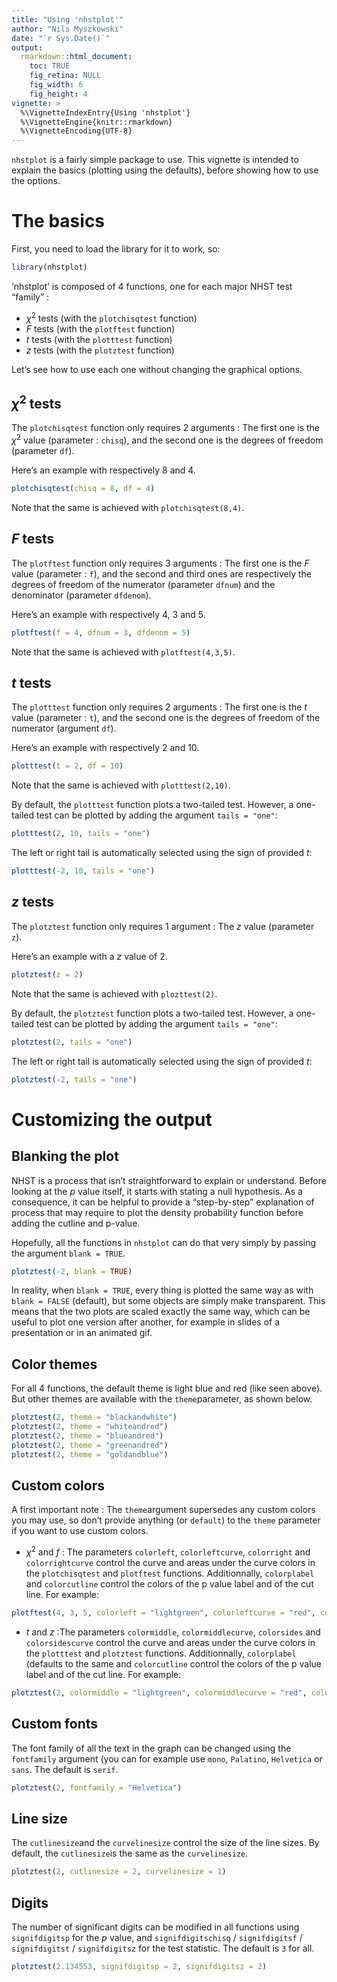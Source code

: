 ```yaml
---
title: "Using 'nhstplot'"
author: "Nils Myszkowski"
date: "`r Sys.Date()`"
output:
  rmarkdown::html_document:
    toc: TRUE
    fig_retina: NULL
    fig_width: 6
    fig_height: 4
vignette: >
  %\VignetteIndexEntry{Using 'nhstplot'}
  %\VignetteEngine{knitr::rmarkdown}
  %\VignetteEncoding{UTF-8}
---
```


`nhstplot` is a fairly simple package to use. This vignette is intended to explain the basics (plotting using the defaults), before showing how to use the options.


# The basics

First, you need to load the library for it to work, so:

```r
library(nhstplot)
```

'nhstplot' is composed of 4 functions, one for each major NHST test "family" :

- $\chi^2$ tests (with the `plotchisqtest` function)
- $F$ tests (with the `plotftest` function)
- $t$ tests (with the `plotttest` function)
- $z$ tests (with the `plotztest` function)

Let's see how to use each one without changing the graphical options.

## $\chi^2$ tests

The `plotchisqtest` function only requires 2 arguments : The first one is the $\chi^2$ value (parameter : `chisq`), and the second one is the degrees of freedom (parameter `df`).

Here's an example with respectively 8 and 4.

```r
plotchisqtest(chisq = 8, df = 4)
```

Note that the same is achieved with `plotchisqtest(8,4)`.

## $F$ tests

The `plotftest` function only requires 3 arguments : The first one is the $F$ value (parameter : `f`), and the second and third ones are respectively the degrees of freedom of the numerator (parameter `dfnum`) and the denominator (parameter `dfdenom`).

Here's an example with respectively 4, 3 and 5.

```r
plotftest(f = 4, dfnum = 3, dfdenom = 5)
```

Note that the same is achieved with `plotftest(4,3,5)`.

## $t$ tests

The `plotttest` function only requires 2 arguments : The first one is the $t$ value (parameter : `t`), and the second one is the degrees of freedom of the numerator (argument `df`).

Here's an example with respectively 2 and 10.

```r
plotttest(t = 2, df = 10)
```

Note that the same is achieved with `plotttest(2,10)`.

By default, the `plotttest` function plots a two-tailed test. However, a one-tailed test can be plotted by adding the argument `tails = "one"`:

```r
plotttest(2, 10, tails = "one")
```
The left or right tail is automatically selected using the sign of provided $t$:

```r
plotttest(-2, 10, tails = "one")
```

## $z$ tests

The `plotztest` function only requires 1 argument : The $z$ value (parameter `z`).

Here's an example with a $z$ value of 2.

```r
plotztest(z = 2)
```

Note that the same is achieved with `plozttest(2)`.

By default, the `plotztest` function plots a two-tailed test. However, a one-tailed test can be plotted by adding the argument `tails = "one"`:

```r
plotztest(2, tails = "one")
```
The left or right tail is automatically selected using the sign of provided $t$:

```r
plotztest(-2, tails = "one")
```

# Customizing the output

## Blanking the plot

NHST is a process that isn't straightforward to explain or understand. Before looking at the $p$ value itself, it starts with stating a null hypothesis. As a consequence, it can be helpful to provide a "step-by-step" explanation of process that may require to plot the density probability function before adding the cutline and p-value.

Hopefully, all the functions in `nhstplot` can do that very simply by passing the argument `blank = TRUE`. 

```r
plotztest(-2, blank = TRUE)
```

In reality, when `blank = TRUE`, every thing is plotted the same way as with `blank = FALSE` (default), but some objects are simply make transparent. This means that the two plots are scaled exactly the same way, which can be useful to plot one version after another, for example in slides of a presentation or in an animated gif.

## Color themes


For all 4 functions, the default theme is light blue and red (like seen above). But other themes are available with the `theme`parameter, as shown below.

```r
plotztest(2, theme = "blackandwhite")
plotztest(2, theme = "whiteandred")
plotztest(2, theme = "blueandred")
plotztest(2, theme = "greenandred")
plotztest(2, theme = "goldandblue")
```

## Custom colors

A first important note : The `theme`argument supersedes any custom colors you may use, so don't provide anything (or `default`) to the `theme` parameter if you want to use custom colors.

* $\chi^2$ and $f$ : The parameters `colorleft`, `colorleftcurve`, `colorright` and `colorrightcurve` control the curve and areas under the curve colors in the `plotchisqtest` and `plotftest` functions. Additionnally, `colorplabel` and `colorcutline` control the colors of the p value label and of the cut line. For example:

```r
plotftest(4, 3, 5, colorleft = "lightgreen", colorleftcurve = "red", colorright = "indianred", colorrightcurve = "blue", colorplabel = "darkgrey", colorcut = "#FFA500")
```

* $t$ and $z$ :The parameters `colormiddle`, `colormiddlecurve`, `colorsides` and `colorsidescurve` control the curve and areas under the curve colors in the `plotttest` and `plotztest` functions. Additionnally, `colorplabel` (defaults to the same and `colorcutline` control the colors of the p value label and of the cut line. For example:

```r
plotztest(2, colormiddle = "lightgreen", colormiddlecurve = "red", colorsides = "indianred", colorsidescurve = "blue", colorplabel = "darkgrey", colorcut = "#FFA500")
```

## Custom fonts

The font family of all the text in the graph can be changed using the `fontfamily` argument (you can for example use `mono`, `Palatino`, `Helvetica` or `sans`. The default is `serif`.

```r
plotztest(2, fontfamily = "Helvetica")
```

## Line size

The `cutlinesize`and the `curvelinesize` control the size of the line sizes. By default, the `cutlinesize`is the same as the `curvelinesize`.

```r
plotztest(2, cutlinesize = 2, curvelinesize = 1)
```

## Digits

The number of significant digits can be modified in all functions using `signifdigitsp` for the $p$ value, and `signifdigitschisq` / `signifdigitsf` / `signifdigitst` / `signifdigitsz` for the test statistic. The default is `3` for all.

```r
plotztest(2.134553, signifdigitsp = 2, signifdigitsz = 2)
```
